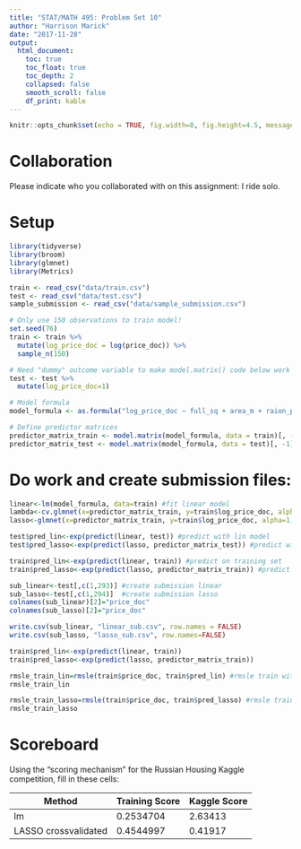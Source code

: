 ```yaml
---
title: "STAT/MATH 495: Problem Set 10"
author: "Harrison Marick"
date: "2017-11-28"
output:
  html_document:
    toc: true
    toc_float: true
    toc_depth: 2
    collapsed: false
    smooth_scroll: false
    df_print: kable
---
```


```r
knitr::opts_chunk$set(echo = TRUE, fig.width=8, fig.height=4.5, message=FALSE, warning = FALSE)
```



# Collaboration

Please indicate who you collaborated with on this assignment: 
I ride solo.



# Setup

```r
library(tidyverse)
library(broom)
library(glmnet)
library(Metrics)

train <- read_csv("data/train.csv")
test <- read_csv("data/test.csv")
sample_submission <- read_csv("data/sample_submission.csv")

# Only use 150 observations to train model!
set.seed(76)
train <- train %>% 
  mutate(log_price_doc = log(price_doc)) %>% 
  sample_n(150)

# Need "dummy" outcome variable to make model.matrix() code below work
test <- test %>% 
  mutate(log_price_doc=1) 

# Model formula
model_formula <- as.formula("log_price_doc ~ full_sq + area_m + raion_popul + green_zone_part + indust_part + children_preschool + preschool_education_centers_raion + children_school + school_education_centers_raion + school_education_centers_top_20_raion + healthcare_centers_raion + university_top_20_raion + sport_objects_raion + additional_education_raion + culture_objects_top_25 + culture_objects_top_25_raion + shopping_centers_raion + office_raion + thermal_power_plant_raion + incineration_raion + oil_chemistry_raion + radiation_raion + railroad_terminal_raion + big_market_raion + nuclear_reactor_raion + detention_facility_raion + full_all + male_f + female_f + young_all + young_male + young_female + work_all + work_male + work_female + ekder_all + ekder_male + ekder_female + ID_metro + metro_min_avto + metro_km_avto + kindergarten_km + school_km + park_km + green_zone_km + industrial_km + water_treatment_km + cemetery_km + incineration_km + railroad_station_avto_km + railroad_station_avto_min + ID_railroad_station_avto + public_transport_station_km + public_transport_station_min_walk + water_km + water_1line + mkad_km + ttk_km + sadovoe_km + bulvar_ring_km + kremlin_km + big_road1_km + ID_big_road1 + big_road1_1line + big_road2_km + ID_big_road2 + railroad_km + railroad_1line + zd_vokzaly_avto_km + ID_railroad_terminal + bus_terminal_avto_km + ID_bus_terminal + oil_chemistry_km + nuclear_reactor_km + radiation_km + power_transmission_line_km + thermal_power_plant_km + ts_km + big_market_km + market_shop_km + fitness_km + swim_pool_km + ice_rink_km + stadium_km + basketball_km + hospice_morgue_km + detention_facility_km + public_healthcare_km + university_km + workplaces_km + shopping_centers_km + office_km + additional_education_km + preschool_km + big_church_km + church_synagogue_km + mosque_km + theater_km + museum_km + exhibition_km + catering_km + green_part_500 + prom_part_500 + office_count_500 + office_sqm_500 + trc_count_500 + trc_sqm_500") 

# Define predictor matrices
predictor_matrix_train <- model.matrix(model_formula, data = train)[, -1]
predictor_matrix_test <- model.matrix(model_formula, data = test)[, -1]
```


# Do work and create submission files:

```r
linear<-lm(model_formula, data=train) #fit linear model
lambda<-cv.glmnet(x=predictor_matrix_train, y=train$log_price_doc, alpha=1)$lambda.min #find min lambda
lasso<-glmnet(x=predictor_matrix_train, y=train$log_price_doc, alpha=1, lambda=lambda) #fit lasso with lambda star

test$pred_lin<-exp(predict(linear, test)) #predict with lin model
test$pred_lasso<-exp(predict(lasso, predictor_matrix_test)) #predict with lasso model 

train$pred_lin<-exp(predict(linear, train)) #predict on training set
train$pred_lasso<-exp(predict(lasso, predictor_matrix_train)) #predict on training set

sub_linear<-test[,c(1,293)] #create submission linear
sub_lasso<-test[,c(1,294)]  #create submission lasso
colnames(sub_linear)[2]="price_doc"
colnames(sub_lasso)[2]="price_doc"

write.csv(sub_linear, "linear_sub.csv", row.names = FALSE)
write.csv(sub_lasso, "lasso_sub.csv", row.names=FALSE)

train$pred_lin<-exp(predict(linear, train)) 
train$pred_lasso<-exp(predict(lasso, predictor_matrix_train))

rmsle_train_lin=rmsle(train$price_doc, train$pred_lin) #rmsle train with linear
rmsle_train_lin

rmsle_train_lasso=rmsle(train$price_doc, train$pred_lasso) #rmsle train with lasso
rmsle_train_lasso
```





# Scoreboard

Using the "scoring mechanism" for the Russian Housing Kaggle competition, fill
in these cells:


Method                | Training Score  | Kaggle Score
--------------------- | -------------   | -------------
lm                    |     0.2534704   |  2.63413
LASSO crossvalidated  |     0.4544997   |  0.41917
